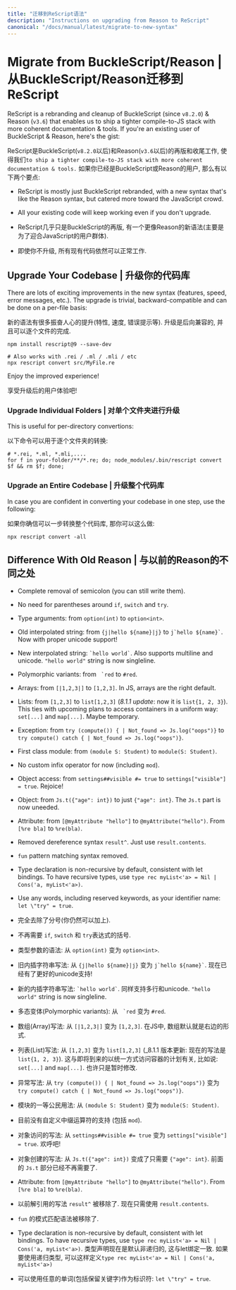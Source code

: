 ```yaml
---
title: "迁移到ReScript语法"
description: "Instructions on upgrading from Reason to ReScript"
canonical: "/docs/manual/latest/migrate-to-new-syntax"
---
```


# Migrate from BuckleScript/Reason | 从BuckleScript/Reason迁移到ReScript

ReScript is a rebranding and cleanup of BuckleScript (since `v8.2.0`) & Reason (`v3.6`) that enables us to ship a tighter compile-to-JS stack with more coherent documentation & tools. If you're an existing user of BuckleScript & Reason, here's the gist:

ReScript是BuckleScript(`v8.2.0`以后)和Reason(`v3.6`以后)的再版和收尾工作, 使得我们`to ship a tighter compile-to-JS stack with more coherent documentation & tools.` 如果你已经是BuckleScript或Reason的用户, 那么有以下两个要点:

- ReScript is mostly just BuckleScript rebranded, with a new syntax that's like the Reason syntax, but catered more toward the JavaScript crowd.
- All your existing code will keep working even if you don't upgrade.

- ReScript几乎只是BuckleScript的再版, 有一个更像Reason的新语法(主要是为了迎合JavaScript的用户群体).
- 即使你不升级, 所有现有代码依然可以正常工作.


## Upgrade Your Codebase | 升级你的代码库

There are lots of exciting improvements in the new syntax (features, speed, error messages, etc.). The upgrade is trivial, backward-compatible and can be done on a per-file basis:

新的语法有很多振奋人心的提升(特性, 速度, 错误提示等). 升级是后向兼容的, 并且可以逐个文件的完成.

```
npm install rescript@9 --save-dev

# Also works with .rei / .ml / .mli / etc
npx rescript convert src/MyFile.re
```

Enjoy the improved experience!

享受升级后的用户体验吧!

### Upgrade Individual Folders | 对单个文件夹进行升级

This is useful for per-directory convertions:

以下命令可以用于逐个文件夹的转换:

```console
# *.rei, *.ml, *.mli,....
for f in your-folder/**/*.re; do; node_modules/.bin/rescript convert $f && rm $f; done;
```

### Upgrade an Entire Codebase | 升级整个代码库

In case you are confident in converting your codebase in one step, use the following:

如果你确信可以一步转换整个代码库, 那你可以这么做:


```
npx rescript convert -all
```


## Difference With Old Reason | 与以前的Reason的不同之处

- Complete removal of semicolon (you can still write them).
- No need for parentheses around `if`, `switch` and `try`.
- Type arguments: from `option(int)` to `option<int>`.
- Old interpolated string: from `{j|hello ${name}|j}` to `` j`hello ${name}` ``. Now with proper unicode support!
- New interpolated string: `` `hello world` ``. Also supports multiline and unicode. `"hello world"` string is now singleline.
- Polymorphic variants: from `` `red`` to `#red`.
- Arrays: from `[|1,2,3|]` to `[1,2,3]`. In JS, arrays are the right default.
- Lists: from `[1,2,3]` to `list[1,2,3]` (_8.1.1 update_: now it is `list{1, 2, 3}`). This ties with upcoming plans to access containers in a uniform way: `set[...]` and `map[...]`. Maybe temporary.
- Exception: from `try (compute()) { | Not_found => Js.log("oops")}` to `try compute() catch { | Not_found => Js.log("oops")}`.
- First class module: from `(module S: Student)` to `module(S: Student)`.
- No custom infix operator for now (including `mod`).
- Object access: from `settings##visible #= true` to `settings["visible"] = true`. Rejoice!
- Object: from `Js.t({"age": int})` to just `{"age": int}`. The `Js.t` part is now uneeded.
- Attribute: from `[@myAttribute "hello"]` to `@myAttribute("hello")`. From `[%re bla]` to `%re(bla)`.
- Removed dereference syntax `result^`. Just use `result.contents`.
- `fun` pattern matching syntax removed.
- Type declaration is non-recursive by default, consistent with let bindings. To have recursive types, use `type rec myList<'a> = Nil | Cons('a, myList<'a>)`.
- Use any words, including reserved keywords, as your identifier name: `let \"try" = true`.


- 完全去除了分号(你仍然可以加上).
- 不再需要 `if`, `switch` 和 `try`表达式的括号.
- 类型参数的语法: 从 `option(int)` 变为 `option<int>`.
- 旧内插字符串写法: 从 `{j|hello ${name}|j}` 变为 `` j`hello ${name}` ``. 现在已经有了更好的unicode支持!
- 新的内插字符串写法: `` `hello world` ``. 同样支持多行和unicode. `"hello world"` string is now singleline.
- 多态变体(Polymorphic variants): 从 `` `red`` 变为 `#red`.
- 数组(Array)写法: 从 `[|1,2,3|]` 变为 `[1,2,3]`. 在JS中, 数组默认就是右边的形式.
- 列表(List)写法: 从 `[1,2,3]` 变为 `list[1,2,3]` (_8.1.1 版本更新: 现在的写法是 `list{1, 2, 3}`). 这与即将到来的以统一方式访问容器的计划有关, 比如说: `set[...]` and `map[...]`. 也许只是暂时修改.
- 异常写法: 从 `try (compute()) { | Not_found => Js.log("oops")}` 变为 `try compute() catch { | Not_found => Js.log("oops")}`.
- 模块的一等公民用法: 从 `(module S: Student)` 变为 `module(S: Student)`.
- 目前没有自定义中缀运算符的支持 (包括 `mod`).
- 对象访问的写法: 从 `settings##visible #= true` 变为 `settings["visible"] = true`. 欢呼吧!
- 对象创建的写法: 从 `Js.t({"age": int})` 变成了只需要 `{"age": int}`. 前面的 `Js.t` 部分已经不再需要了.
- Attribute: from `[@myAttribute "hello"]` to `@myAttribute("hello")`. From `[%re bla]` to `%re(bla)`.
- 以前解引用的写法 `result^` 被移除了. 现在只需使用 `result.contents`.
- `fun` 的模式匹配语法被移除了.
- Type declaration is non-recursive by default, consistent with let bindings. To have recursive types, use `type rec myList<'a> = Nil | Cons('a, myList<'a>)`. 类型声明现在是默认非递归的, 这与let绑定一致. 如果要使用递归类型, 可以这样定义`type rec myList<'a> = Nil | Cons('a, myList<'a>)`
- 可以使用任意的单词(包括保留关键字)作为标识符: `let \"try" = true`.

